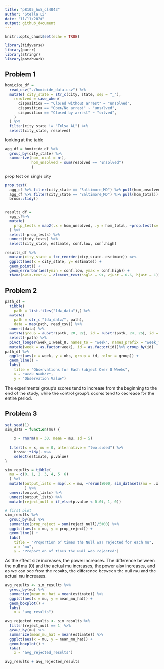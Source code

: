 ```yaml
---
title: "p8105_hw5_cl4043"
author: "Stella Li"
date: "11/11/2020"
output: github_document
---
```


```r
knitr::opts_chunk$set(echo = TRUE)
```

```r
library(tidyverse)
library(purrr)
library(stringr)
library(patchwork)
```

## Problem 1

```r
homicide_df = 
  read_csv("./homicide_data.csv") %>%
  mutate( city_state = str_c(city, state, sep = "_"),
    resolved = case_when(
      disposition == "Closed without arrest" ~ "unsolved",
      disposition == "Open/No arrest" ~ "unsolved",
      disposition == "Closed by arrest" ~ "solved",
    )
  ) %>%
  filter(city_state != "Tulsa_AL") %>%
  select(city_state, resolved)
```
looking at the table


```r
agg_df = homicide_df %>%
  group_by(city_state) %>%
  summarize(hom_total = n(),
            hom_unsolved = sum(resolved == "unsolved")
            )
```

prop test on single city

```r

prop.test(
  agg_df %>% filter(city_state == "Baltimore_MD") %>% pull(hom_unsolved),
  agg_df %>% filter(city_state == "Baltimore_MD") %>% pull(hom_total)) %>%
  broom::tidy()


results_df = 
  agg_df%>%
  mutate(
    prop_tests = map2(.x = hom_unsolved, .y = hom_total, ~prop.test(x=.x, n= .y)), tidy_tests = map(.x = prop_tests, ~broom::tidy(.x))
  ) %>%
  select(-prop_tests) %>%
  unnest(tidy_tests) %>%
  select(city_state, estimate, conf.low, conf.high)
```


```r
results_df %>%
  mutate(city_state = fct_reorder(city_state, estimate)) %>%
  ggplot(aes(x = city_state, y= estimate)) +
  geom_point() +
  geom_errorbar(aes(ymin = conf.low, ymax = conf.high)) +
  theme(axis.text.x = element_text(angle = 90, vjust = 0.5, hjust = 1))
```

## Problem 2

```r
path_df = 
  tibble(
    path = list.files("lda_data"),) %>%
  mutate(
    path = str_c("lda_data/", path),
    data = map(path, read_csv)) %>%
  unnest(data) %>%
  mutate(group = substr(path, 20, 22), id = substr(path, 24, 25), id = str_c(group, id)) %>%
  select(-path) %>%
  pivot_longer(week_1:week_8, names_to = "week", names_prefix = "week_", values_to = "obs") %>%
  mutate(week = as.factor(week), id = as.factor(id))%>% group_by(id)
path_df %>%
  ggplot(aes(x = week, y = obs, group = id, color = group)) +
  geom_line() +
  labs(
    title = "Observations for Each Subject Over 8 Weeks",
    x = "Week Number",
    y = "Observation Value")

```
The experimental group's scores tend to increase from the beginning to the end of the study, while the control group's scores tend to decrease for the entire period. 


## Problem 3

```r
set.seed(1)
sim_data = function(mu) {
  
    x = rnorm(n = 30, mean = mu, sd = 5)
  
  t.test(x = x, mu = 0, alternative = "two.sided") %>% 
    broom::tidy() %>% 
    select(estimate, p.value)
}

sim_results = tibble(
  mu = c(0, 1, 2, 3, 4, 5, 6) 
  ) %>%
  mutate(output_lists = map(.x = mu, ~rerun(5000, sim_datasets(mu = .x)))
         ) %>%
  unnest(output_lists) %>%
  unnest(output_lists) %>%
  mutate(reject_null = if_else(p.value < 0.05, 1, 0))
```


```r
# first plot
sim_results %>% 
  group_by(mu) %>%
  summarize(prop_reject = sum(reject_null)/5000) %>%
  ggplot(aes(x = mu, y = prop_reject)) +
  geom_line() +
  labs(
    title = "Proportion of times the Null was rejected for each mu",
    x = "mu",
    y = "Proportion of times the Null was rejected")
```
As the effect size increases, the power increases. The difference between the null mu (0) and the actual mu increases, the power also increases, and as we can see from the results, the difference between the null mu and the actual mu increases.

```r
avg_results <- sim_results %>% 
  group_by(mu) %>%
  summarize(mean_mu_hat = mean(estimate)) %>%
  ggplot(aes(x = mu, y = mean_mu_hat)) +
  geom_boxplot() +
  labs(
    x = "avg_results")

avg_rejected_results <- sim_results %>% 
  filter(reject_null == 1) %>%
  group_by(mu) %>%
  summarize(mean_mu_hat = mean(estimate)) %>%
  ggplot(aes(x = mu, y = mean_mu_hat)) +
  geom_boxplot() +
  labs(
    x = "avg_rejected_results")

avg_results + avg_rejected_results
```
